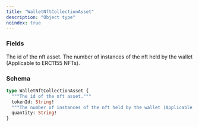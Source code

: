 ```yaml
---
title: "WalletNftCollectionAsset"
description: "Object type"
noindex: true
---
```


### Fields

<ResponseField name="tokenId" type="String!" required>
  The id of the nft asset.
</ResponseField>

<ResponseField name="quantity" type="String!" required>
  The number of instances of the nft held by the wallet (Applicable to ERC1155 NFTs).
</ResponseField>

### Schema


```graphql 
type WalletNftCollectionAsset {
  """The id of the nft asset."""
  tokenId: String!
  """The number of instances of the nft held by the wallet (Applicable to ERC1155 NFTs)."""
  quantity: String!
}
```
